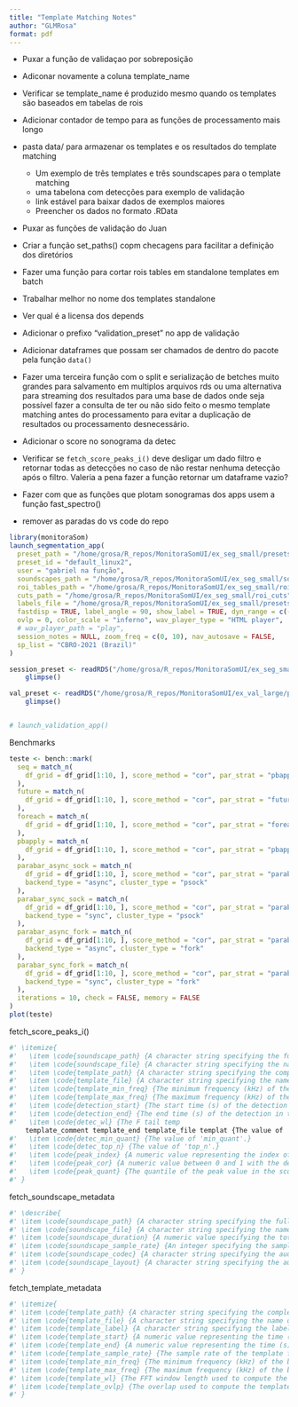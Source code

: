 ```yaml
---
title: "Template Matching Notes"
author: "GLMRosa"
format: pdf
---
```




- Puxar a função de validaçao por sobreposição

- Adiconar novamente a coluna template_name
- Verificar se template_name é produzido mesmo quando os templates são baseados em tabelas de rois
- Adicionar contador de tempo para as funções de processamento mais longo
- pasta data/ para armazenar os templates e os resultados do template matching
  - Um exemplo de três templates e três soundscapes para o template matching
  - uma tabelona com detecções para exemplo de validação
  - link estável para baixar dados de exemplos maiores
  - Preencher os dados no formato .RData
- Puxar as funções de validação do Juan
- Criar a função set_paths() copm checagens para facilitar a definição dos diretórios
- Fazer uma função para cortar rois tables em standalone templates em batch
- Trabalhar melhor no nome dos templates standalone
- Ver qual é a licensa dos depends

- Adicionar o prefixo "validation_preset" no app de validação
- Adicionar dataframes que possam ser chamados de dentro do pacote pela função `data()`
- Fazer uma terceira função com o split e serialização de betches muito grandes para salvamento em multiplos arquivos rds ou uma alternativa para streaming dos resultados para uma base de dados onde seja possível fazer a consulta de ter ou não sido feito o mesmo template matching antes do processamento para evitar a duplicação de resultados ou processamento desnecessário.
- Adicionar o score no sonograma da detec
- Verificar se `fetch_score_peaks_i()` deve desligar um dado filtro e retornar todas as detecções no caso de não restar nenhuma detecção após o filtro. Valeria a pena fazer a função retornar um dataframe vazio?
- Fazer com que as funções que plotam sonogramas dos apps usem a função fast_spectro()
- remover as paradas do vs code do repo


```r
library(monitoraSom)
launch_segmentation_app(
  preset_path = "/home/grosa/R_repos/MonitoraSomUI/ex_seg_small/presets/",
  preset_id = "default_linux2",
  user = "gabriel na função",
  soundscapes_path = "/home/grosa/R_repos/MonitoraSomUI/ex_seg_small/soundscapes",
  roi_tables_path = "/home/grosa/R_repos/MonitoraSomUI/ex_seg_small/roi_tables",
  cuts_path = "/home/grosa/R_repos/MonitoraSomUI/ex_seg_small/roi_cuts",
  labels_file = "/home/grosa/R_repos/MonitoraSomUI/ex_seg_small/presets/MonitoraSom_UI_label_lists.xlsx",
  fastdisp = TRUE, label_angle = 90, show_label = TRUE, dyn_range = c(-60, 0), wl = 1024,
  ovlp = 0, color_scale = "inferno", wav_player_type = "HTML player",
  # wav_player_path = "play",
  session_notes = NULL, zoom_freq = c(0, 10), nav_autosave = FALSE,
  sp_list = "CBRO-2021 (Brazil)"
)

session_preset <- readRDS("/home/grosa/R_repos/MonitoraSomUI/ex_seg_small/presets/segmentation_preset_default_windows.rds") %>%
    glimpse()

val_preset <- readRDS("/home/grosa/R_repos/MonitoraSomUI/ex_val_large/presets/preset_default_linux.rds") %>%
    glimpse()


# launch_validation_app()

```

Benchmarks
```r
teste <- bench::mark(
  seq = match_n(
    df_grid = df_grid[1:10, ], score_method = "cor", par_strat = "pbapply", ncores = 1
  ),
  future = match_n(
    df_grid = df_grid[1:10, ], score_method = "cor", par_strat = "future", ncores = 5
  ),
  foreach = match_n(
    df_grid = df_grid[1:10, ], score_method = "cor", par_strat = "foreach", ncores = 5
  ),
  pbapply = match_n(
    df_grid = df_grid[1:10, ], score_method = "cor", par_strat = "pbapply", ncores = 5
  ),
  parabar_async_sock = match_n(
    df_grid = df_grid[1:10, ], score_method = "cor", par_strat = "parabar", ncores = 5,
    backend_type = "async", cluster_type = "psock"
  ),
  parabar_sync_sock = match_n(
    df_grid = df_grid[1:10, ], score_method = "cor", par_strat = "parabar", ncores = 5,
    backend_type = "sync", cluster_type = "psock"
  ),
  parabar_async_fork = match_n(
    df_grid = df_grid[1:10, ], score_method = "cor", par_strat = "parabar", ncores = 5,
    backend_type = "async", cluster_type = "fork"
  ),
  parabar_sync_fork = match_n(
    df_grid = df_grid[1:10, ], score_method = "cor", par_strat = "parabar", ncores = 5,
    backend_type = "sync", cluster_type = "fork"
  ),
  iterations = 10, check = FALSE, memory = FALSE
)
plot(teste)

```

fetch_score_peaks_i()
```r
#' \itemize{
#'   \item \code{soundscape_path} {A character string specifying the full path to the soundscape WAV file.}
#'   \item \code{soundscape_file} {A character string specifying the name of the soundscape WAV file.}
#'   \item \code{template_path} {A character string specifying the complete path to the soundscape WAV files.}
#'   \item \code{template_file} {A character string specifying the name of the soundscape WAV files (without the complete path).}
#'   \item \code{template_min_freq} {The minimum frequency (kHz) of the band used to compute the template spectrogram.}
#'   \item \code{template_max_freq} {The maximum frequency (kHz) of the band used to compute the template spzectrogram.}
#'   \item \code{detection_start} {The start time (s) of the detection in the soundscape recording. Based on the template duration.}
#'   \item \code{detection_end} {The end time (s) of the detection in the soundscape recording. Based on the template duration.}
#'   \item \code{detec_wl} {The F tail temp
    template_comment template_end template_file templat {The value of 'min_score'.}
#'   \item \code{detec_min_quant} {The value of 'min_quant'.}
#'   \item \code{detec_top_n} {The value of 'top_n'.}
#'   \item \code{peak_index} {A numeric value representing the index of the score peak in the original score vector.}
#'   \item \code{peak_cor} {A numeric value between 0 and 1 with the detection score.}
#'   \item \code{peak_quant} {The quantile of the peak value in the score vector.}
#' }
```

fetch_soundscape_metadata
```r
#' \describe{
#' \item \code{soundscape_path} {A character string specifying the full path to the soundscape WAV file.}
#' \item \code{soundscape_file} {A character string specifying the name of the soundscape WAV file.}
#' \item \code{soundscape_duration} {A numeric value specifying the total duration (s) of the WAV file.}
#' \item \code{soundscape_sample_rate} {An integer specifying the sample rate of the WAV file in Hz.}
#' \item \code{soundscape_codec} {A character string specifying the audio codec used in the WAV file. See the documentation of the 'av' package for more details.}
#' \item \code{soundscape_layout} {A character string specifying the audio channel layout of the WAV file. See the documentation of the 'av' package for more details.}
#' }
```

fetch_template_metadata
```r
#' \itemize{
#' \item \code{template_path} {A character string specifying the complete path to the soundscape WAV files.}
#' \item \code{template_file} {A character string specifying the name of the soundscape WAV files (without the complete path).}
#' \item \code{template_label} {A character string specifying the label indicating the origin of the signal represented in the template.}
#' \item \code{template_start} {A numeric value representing the time (s) in which computation of the spectrogram starts within the template file.}
#' \item \code{template_end} {A numeric value representing the time (s) in which computation of the spectrogram ends within the template file.}
#' \item \code{template_sample_rate} {The sample rate of the template file.}
#' \item \code{template_min_freq} {The minimum frequency (kHz) of the band that will be used to compute the template spectrogram.}
#' \item \code{template_max_freq} {The maximum frequency (kHz) of the band that will be used to compute the template spectrogram.}
#' \item \code{template_wl} {The FFT window length used to compute the template spectrogram.}
#' \item \code{template_ovlp} {The overlap used to compute the template spectrogram.}
#' }
```